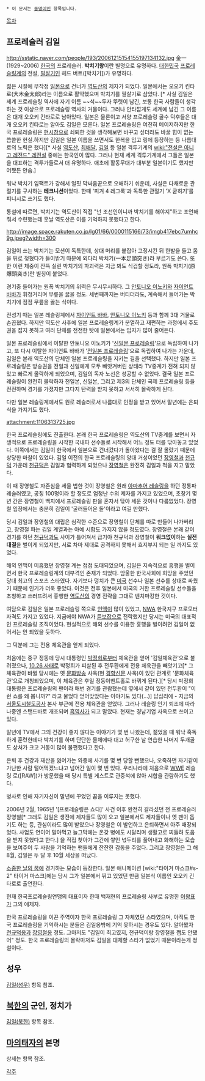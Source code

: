 * 이 문서는 [[동명이인]] 항목입니다.

[[목차]]

== 프로레슬러 김일 ==
http://sstatic.naver.com/people/193/20061215154155197134132.jpg
金一(1929~2006)
[[한국]]의 프로레슬러. '''박치기왕'''이란 별명으로 유명하다.
[[대한민국]] [[프로레슬링]]계의 전설, [[필살기]]인 헤드 버트([박치기])가 유명하다.

젊은 시절에 무작정 [[일본]]으로 건너가 [[역도산]]의 제자가 되었다. 일본에서는 오오키 킨타로(大木金太郎)라는 이름으로 활약했으며 박치기를 필살기로 삼았다. [* 사실 김일은 세계 프로레슬링 역사에 자기 이름 ~~석~~두자 뚜렷이 남긴, 보통 한국 사람들이 생각하는 것 이상으로 프로레슬링 역사의 거물이다. 그러나 안타깝게도 세계에 남긴 그 이름은 대개 오오키 킨타로로 남아있다. 일본은 물론이고 서양 프로레슬링 골수 덕후들은 대개 오오키 킨타로는 알아도 김일은 모른다. 일본 프로레슬링은 여전히 메이저하지만 한국 프로레슬링은 [[현시창]]으로 쇠퇴한 것을 생각해보면 바꾸고 싶더라도 바꿀 힘이 없는 씁쓸한 현실.하지만 김일은 일본 이름을 쓰면서도 한복을 입고 링에 등장하는 등 나름대로의 노력은 했다][* 사실 [[역도산]], [[최배달]], [[김일]] 등 일본 격투기계의 [[wiki:"전설은 아니고 레전드" 레전설]] 중에는 한국인이 많다. 그러나 현재 세계 격투기계에서 그들은 일본을 대표하는 격투가들로서 더 유명하다. 애초에 활동무대가 대부분 일본이기도 했지만 어쨌든 안습.]

워낙 박치기 임팩트가 강해서 얼핏 막싸움꾼으로 오해하기 쉬운데, 사실은 다채로운 관절기를 구사하는 '''테크니션'''이었다. 한때 '피겨 4 레그록'과 독특한 관절기 'X 굳히기'를 피니시로 쓰기도 했다.

통설에 따르면, 박치기는 역도산이 직접 "넌 조선인이니까 박치기를 해야지"하고 조언해줘서 수련했는데 훗날 역도산은 이를 기억하지 못했다고 한다. 

http://image.space.rakuten.co.jp/lg01/66/0000115166/73/imgb417ebc7umhc9g.jpeg?width=300

김일이 쓰는 박치기는 모션이 독특한데, 상대 머리를 붙잡아 고정시킨 뒤 한발을 들고 몸을 뒤로 젖혔다가 들이받기 때문에 외다리 박치기(一本足頭突き)라 부르기도 쓴다. 또한 이런 체중이 잔뜩 실린 박치기의 파괴력은 지금 봐도 식겁할 정도라, 원폭 박치기(原爆頭突き)란 별칭이 붙었다.

경기중 들어가는 원폭 박치기의 위력은 무시무시하다. 그 [[안토니오 이노키]]와 [[자이언트 바바]]가 휘청거리며 무릎을 꿇을 정도. 세번째까지는 버티더라도, 계속해서 들어가는 박치기에 점점 무릎을 꿇는 식이다.

전성기 때는 일본 레슬링계에서 [[자이언트 바바]], [[안토니오 이노키]] 등과 함께 3대 거물로 손꼽혔다. 하지만 역도산 사후에 일본 프로레슬링계가 분열하고 재편하는 과정에서 주도권을 잡지 못하고 여러 단체를 전전한 탓에 일본에서는 입지가 많이 줄어든다. 

일본 프로레슬링에서 이탈한 안토니오 이노키가 '[[신일본 프로레슬링]]'으로 독립하여 나가고, 또 다시 이탈한 자이언트 바바가 '[[전일본 프로레슬링]]'으로 독립하여 나가는 가운데, 김일은 본래 역도산의 단체인 일본 프로레슬링을 지키는 길을 선택했다. 하지만 일본 프로레슬링은 방송권을 전일과 신일에게 모두 빼앗겨버린 상태라 TV중계가 전혀 되지 않았고 빠르게 몰락하게 되었으며, 김일의 독자 노선은 성공할 수 없었다. 결국 일본 프로레슬링이 완전히 몰락하자 전일본, 신일본, 그리고 제3의 단체인 국제 프로레슬링 등을 전전하며 경기를 가졌지만 그다지 탄력을 받지 못하고 서서히 몰락하게 된다.

다만 일본 레슬링계에서도 원로 레슬러로서 나름대로 인정을 받고 있어서 말년에는 은퇴식을 가지기도 했다.

attachment:1106313725.jpg

한국 프로레슬링에도 진출한다. 본래 한국 프로레슬링은 역도산의 TV중계를 보면서 자생적으로 프로레슬링을 시작한 국내파 선수들로 시작해서 어느 정도 터를 닦아놓고 있었다. 이쪽에서는 김일이 한국에서 일본으로 건너갔다가 돌아왔다는 걸 잘 몰랐기 때문에 상당한 마찰이 있었다. 김일 이전의 한국 프로레슬링의 양대 거성이었던 [[장영철]]과 [[천규덕]] 가운데 [[천규덕]]은 김일과 협력하게 되었으나 [[장영철]]은 완전히 김일과 척을 지고 말았다.

이 때 장영철도 자존심을 세울 법한 것이 장영철은 원래 [[아마추어 레슬링]]을 하던 정통파 레슬러였고, 공칭 100명이라 할 정도로 엄청난 수의 제자를 가지고 있었으며, 초창기 몇 년 간은 장영철이 백지에서 프로레슬링 판을 혼자서 닦아 세운 것이나 다름없었다. 장영철 입장에서는 충분히 김일이 '굴러들어운 돌'이라고 여길 만했다.

당시 김일과 장영철의 대립은 심각한 수준으로 장영철이 단체를 따로 만들어 나가버리고, 장영철 파는 김일 계열과는 아예 시합도 가지지 않을 정도였다. 장영철은 본래 같이 경기를 하던 [[천규덕]]과도 사이가 틀어져서 급기야 천규덕과 장영철이 '''워크없이'''하는 '''실전 대결'''을 벌이게 되었지만, 서로 차마 제대로 공격하지 못해서 흐지부지 되는 일 까지도 있었다.

해외 인맥이 미흡했던 장영철 계는 점점 도태되었으며, 김일은 지속적으로 흥행을 벌이면서 한국 프로레슬링계의 대부격인 존재가 되었다. 암울한 한국사회에 희망을 주었던 당대 최고의 스포츠 스타였다. 자기보다 덩치가 큰 [[미국]] 선수나 일본 선수를 상대로 싸웠기 때문에 인기가 더욱 좋았다. 이것은 전후 일본에서 미국의 거한 프로레슬링 선수들을 초청하고 쓰러뜨려서 흥행한  [[역도산]]의 경영 전략을 그대로 벤치마킹한 것이다. 

여담으로 김일은 일본 프로레슬링 쪽으로 [[인맥]]이 많이 있었고, [[NWA]] 한국지구 프로모터 자격도 가지고 있었다. 지금에야 NWA가 [[듣보잡]]으로 전락했지만 당시는 미국의 대표적인 프로레슬링 조직이었다. 현실적으로 해외 선수를 이용한 흥행을 벌이려면 김일이 없어서는 안 되었을 듯하다.

그 덕분에 그는 전용 체육관을 얻게 되었다.

처음에는 중구 정동에 당시 대통령인 [[박정희]]로부터 체육관을 얻어 '김일체육관'으로 불려졌으나, [[10.26 사태]]로 박정희가 피살된 후 전두환에게 전용 체육관을 빼앗기고[* 그 체육관이 바뀔 당시에는 옛 [[문화방송]] 사옥(현 [[경향신문]] 사옥)이 있던 관계로 '문화체육관'으로 개칭되었으며, 이 체육관은 후일 정동이벤트홀로 바뀌게 된다.][* 당시 박정희 대통령은 프로레슬링의 팬이라 매번 경기를 관람했는데 옆에서 같이 있던 전두환이 "이런 쇼를 왜 봅니까?" 라고 물었다 얻어맞았다는 이야기도 있다(...)] 답십리에 - 지금의 [[서울도시철도공사]] 본사 부근에 전용 체육관을 얻었다. 그러나 레슬링 인기 퇴조에 따라 나중엔 스탠드바로 개조되며 [[흑역사]]가 되고 말았다. 현재는 경남기업 사옥으로 쓰이고 있다. 

말년에 TV에서 그의 건강이 좋지 않다는 이야기가 몇 번 나왔는데, 젊었을 때 워낙 혹독하게 훈련한데다 박치기를 하며 단단한 물체에다 대고 허구한 날 연습한 나머지 두개골도 상처가 크고 거동이 많이 불편했다고 한다.

은퇴 후 건강과 재산을 잃어가는 와중에 사기를 몇 번 당할 뻔했으나, 오죽하면 자기같이 가난한 사람 털어먹겠느냐고 넘어간 일이 몇 번 있다. 우리나라에 처음으로 [[WWE]] 레슬링 로([RAW])가 방문했을 때 당시 특별 게스트로 관중석에 앉아 시합을 관람하기도 했다.

병사로 인해 자기자신이 말년에 꾸었던 꿈을 이루지는 못했다. 

2006년 2월, 1965년 '[프로레슬링은 쇼다]' 사건 이후 완전히 갈라섰던 전 프로레슬러 장영철[* 그래도 김일은 생전에 제자들도 많이 오고 일본에서도 제자들이나 옛 팬이 돕기도 하는 등, 관심이라도 많이 받았으나 장영철은 이 발언하고 은퇴하면서 아주 매장되었다. 사업도 연이어 말아먹고 늘그막에는 온갖 병에도 시달리며 생활고로 찌들려 도움을 받지 못했다고 한다.] 을 직접 찾아가 그간에 쌓인 넋두리를 풀어내고 화해하는 모습을 보여주어 두 사람을 기억하는 팬들에게 잔잔한 감동을 주었다. 그리고 장영철은 그 해 8월, 김일은 두 달 후 10월 세상을 떠났다.

[[소중한 날의 꿈]]에 경기하는 모습이 등장한다. 일본 애니메이션 [wiki:"타이거 마스크#s-2" 타이거 마스크]에는 당시 그가 일본에서 뛰고 있었던 만큼 일본식 이름인 오오키 긴타로로 출연한다.

현재 한국프로레슬링연맹의 대표이자 한때 백재현의 프로레슬링 사부로 유명한 [[이왕표]]가 그의 애제자.

한국 프로레슬링을 이끈 주역이자 한국 프로레슬링 그 자체였던 스타였으며, 아직도 한국 프로레슬링을 기억하시는 분들은 김일옹밖에 기억 못하시는 경우도 있다. 알아봤자 [[천규덕]]옹과 [[장영철]]옹 정도. 그마저도 "김일이 최고였지, 천규덕이랑 장영철을 쨉도 안됐어" 정도.  한국 프로레슬링의 몰락마저도 김일을 대체할 스타가 없었기 때문이라는게 정설이다.

 
== 성우 ==
[[김일(성우)]] 항목 참조.

== [[북한]]의 군인, 정치가 ==
[[김일(북한)]] 항목 참조.

== [[마의태자]]의 본명 ==
상세는 항목 참조.

[[각주]]
